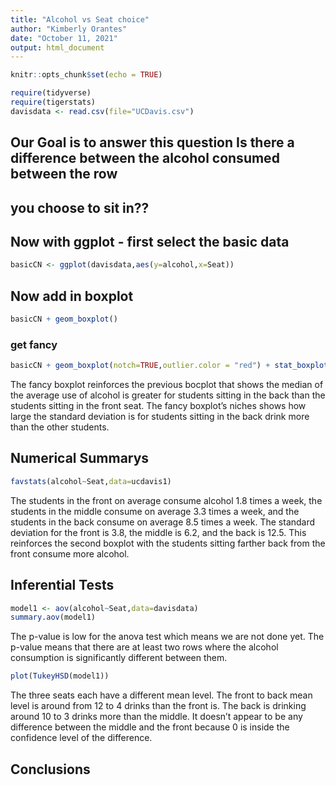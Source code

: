 ```yaml
---
title: "Alcohol vs Seat choice"
author: "Kimberly Orantes"
date: "October 11, 2021"
output: html_document
---
```


```r
knitr::opts_chunk$set(echo = TRUE)
```

```r
require(tidyverse)
require(tigerstats)
davisdata <- read.csv(file="UCDavis.csv")
```
## Our Goal is to answer this question Is there a difference between the alcohol consumed between the row
## you choose to sit in??

## Now with ggplot - first select the basic data

```r
basicCN <- ggplot(davisdata,aes(y=alcohol,x=Seat))
```
## Now add in boxplot

```r
basicCN + geom_boxplot()
```
  
  
### get fancy  

```r
basicCN + geom_boxplot(notch=TRUE,outlier.color = "red") + stat_boxplot(geom ='errorbar') + labs(title="Fancy notch boxplot \n with 2 lines")
```

The fancy boxplot reinforces the previous bocplot that shows the median of the average use of alcohol is greater for students sitting in the back than the students sitting in the front seat. The fancy boxplot's niches shows how large the standard deviation is for students sitting in the back drink more than the other students.  

## Numerical Summarys

```r
favstats(alcohol~Seat,data=ucdavis1)
```

The students in the front on average consume alcohol 1.8 times a week, the students in the middle consume on average 3.3 times a week, and the students in the back consume on average 8.5 times a week. The standard deviation for the front is 3.8, the middle is 6.2, and the back is 12.5. This reinforces the second boxplot with the students sitting farther back from the front consume more alcohol.  

## Inferential Tests

```r
model1 <- aov(alcohol~Seat,data=davisdata)
summary.aov(model1)
```

The p-value is low for the anova test which means we are not done yet. The p-value means that there are at least two rows where the alcohol consumption is significantly different between them.  

```r
plot(TukeyHSD(model1))
```

The three seats each have a different mean level. The front to back mean level is around from 12 to 4 drinks than the front is. The back is drinking around 10 to 3 drinks more than the middle. It doesn't appear to be any difference between the middle and the front because 0 is inside the confidence level of the difference.   

## Conclusions


